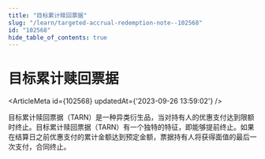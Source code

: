 ```yaml
---
title: "目标累计赎回票据"
slug: "/learn/targeted-accrual-redemption-note--102568"
id: "102568"
hide_table_of_contents: true
---
```



# 目标累计赎回票据

<ArticleMeta id={102568} updatedAt={'2023-09-26 13:59:02'} />
<div className='border-solid border-b border-t-0 my-4 border-[var(--ifm-color-gray-300)]' />

目标累计赎回票据（TARN）是一种异类衍生品，当对持有人的优惠支付达到限额时终止。目标累计赎回票据（TARN）有一个独特的特征，即能够提前终止。如果在结算日之前优惠支付的累计金额达到预定金额，票据持有人将获得面值的最后一次支付，合同终止。
